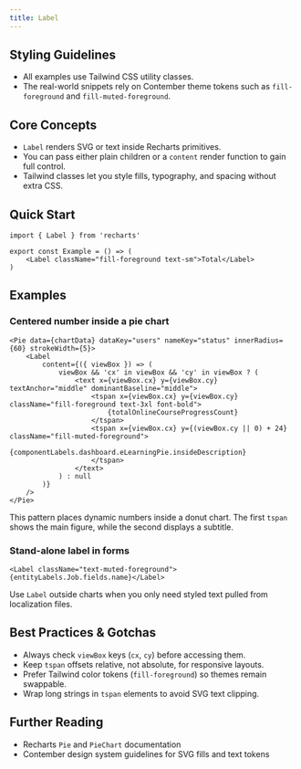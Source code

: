 ```yaml
---
title: Label
---
```


<!-- Edited by human: false -->
<!-- Examples count: 10 -->
<!-- Source examples: 0 -->
<!-- Playground examples: 0 -->
<!-- External examples: 10 -->
<!-- Import examples: 5 -->

## Styling Guidelines
* All examples use Tailwind CSS utility classes.
* The real-world snippets rely on Contember theme tokens such as `fill-foreground` and `fill-muted-foreground`.

## Core Concepts
* `Label` renders SVG or text inside Recharts primitives.
* You can pass either plain children or a `content` render function to gain full control.
* Tailwind classes let you style fills, typography, and spacing without extra CSS.

## Quick Start
```tsx
import { Label } from 'recharts'

export const Example = () => (
	<Label className="fill-foreground text-sm">Total</Label>
)
```

## Examples

### Centered number inside a pie chart
```tsx
<Pie data={chartData} dataKey="users" nameKey="status" innerRadius={60} strokeWidth={5}>
	<Label
		content={({ viewBox }) => (
			viewBox && 'cx' in viewBox && 'cy' in viewBox ? (
				<text x={viewBox.cx} y={viewBox.cy} textAnchor="middle" dominantBaseline="middle">
					<tspan x={viewBox.cx} y={viewBox.cy} className="fill-foreground text-3xl font-bold">
						{totalOnlineCourseProgressCount}
					</tspan>
					<tspan x={viewBox.cx} y={(viewBox.cy || 0) + 24} className="fill-muted-foreground">
						{componentLabels.dashboard.eLearningPie.insideDescription}
					</tspan>
				</text>
			) : null
		)}
	/>
</Pie>
```
This pattern places dynamic numbers inside a donut chart. The first `tspan` shows the main figure, while the second displays a subtitle.

### Stand-alone label in forms
```tsx
<Label className="text-muted-foreground">{entityLabels.Job.fields.name}</Label>
```
Use `Label` outside charts when you only need styled text pulled from localization files.

## Best Practices & Gotchas
* Always check `viewBox` keys (`cx`, `cy`) before accessing them.
* Keep `tspan` offsets relative, not absolute, for responsive layouts.
* Prefer Tailwind color tokens (`fill-foreground`) so themes remain swappable.
* Wrap long strings in `tspan` elements to avoid SVG text clipping.

## Further Reading
* Recharts `Pie` and `PieChart` documentation
* Contember design system guidelines for SVG fills and text tokens

<!-- End of Generated Documentation -->
